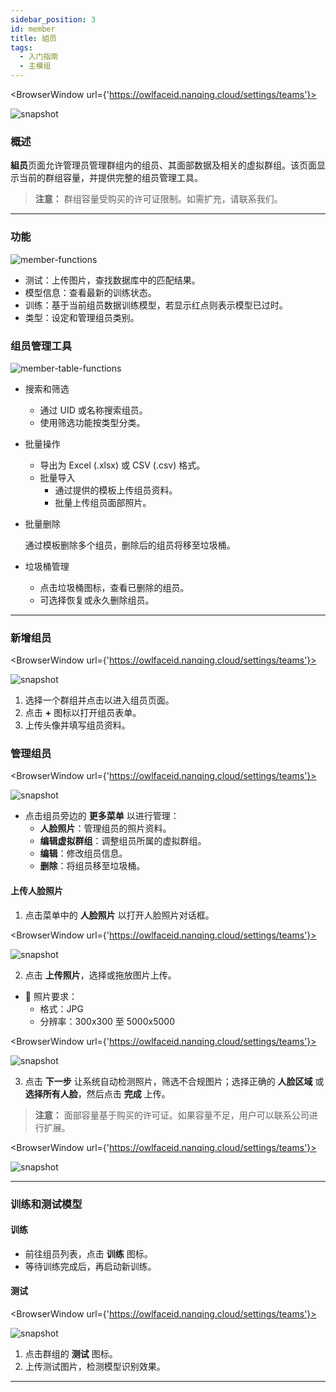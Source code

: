 ```yaml
---
sidebar_position: 3
id: member
title: 組员
tags:
  - 入门指南
  - 主模组
---
```



<BrowserWindow url={'https://owlfaceid.nanqing.cloud/settings/teams'}>

![snapshot](/assets/main/members.png)

</BrowserWindow>

### 概述

**組员**页面允许管理员管理群组内的组员、其面部数据及相关的虚拟群组。该页面显示当前的群组容量，并提供完整的组员管理工具。

> **注意：** 群组容量受购买的许可证限制。如需扩充，请联系我们。

---

### 功能

![member-functions](/assets/main/member-functions.png)

- 测试：上传图片，查找数据库中的匹配结果。
- 模型信息：查看最新的训练状态。
- 训练：基于当前组员数据训练模型，若显示红点则表示模型已过时。
- 类型：设定和管理组员类别。

### 组员管理工具

![member-table-functions](/assets/main/member-table-functions.png)

- 搜索和筛选

  - 通过 UID 或名称搜索组员。
  - 使用筛选功能按类型分类。

- 批量操作

  - 导出为 Excel (.xlsx) 或 CSV (.csv) 格式。
  - 批量导入
    - 通过提供的模板上传组员资料。
    - 批量上传组员面部照片。

- 批量删除

  通过模板删除多个组员，删除后的组员将移至垃圾桶。

- 垃圾桶管理
  - 点击垃圾桶图标，查看已删除的组员。
  - 可选择恢复或永久删除组员。

---

### 新增组员

<BrowserWindow url={'https://owlfaceid.nanqing.cloud/settings/teams'}>

![snapshot](/assets/main/member.png)

</BrowserWindow>

1. 选择一个群组并点击以进入组员页面。
2. 点击 **+** 图标以打开组员表单。
3. 上传头像并填写组员资料。

### 管理组员

<BrowserWindow url={'https://owlfaceid.nanqing.cloud/settings/teams'}>

![snapshot](/assets/main/member-mgmt.png)

</BrowserWindow>

- 点击组员旁边的 **更多菜单** 以进行管理：
  - **人脸照片**：管理组员的照片资料。
  - **编辑虚拟群组**：调整组员所属的虚拟群组。
  - **编辑**：修改组员信息。
  - **删除**：将组员移至垃圾桶。

#### 上传人脸照片

1. 点击菜单中的 **人脸照片** 以打开人脸照片对话框。

<BrowserWindow url={'https://owlfaceid.nanqing.cloud/settings/teams'}>

![snapshot](/assets/main/member-face-pic.png)

</BrowserWindow>

2. 点击 **上传照片**，选择或拖放图片上传。

- 🚨 照片要求：
  - 格式：JPG
  - 分辨率：300x300 至 5000x5000

<BrowserWindow url={'https://owlfaceid.nanqing.cloud/settings/teams'}>

![snapshot](/assets/main/member-upload-pic.png)

</BrowserWindow>

3. 点击 **下一步** 让系统自动检测照片，筛选不合规图片；选择正确的 **人脸区域** 或 **选择所有人脸**，然后点击 **完成** 上传。

> **注意：** 面部容量基于购买的许可证。如果容量不足，用户可以联系公司进行扩展。

<BrowserWindow url={'https://owlfaceid.nanqing.cloud/settings/teams'}>

![snapshot](/assets/main/member-upload-pic-2.png)

</BrowserWindow>

---

### 训练和测试模型

#### 训练

- 前往组员列表，点击 **训练** 图标。
- 等待训练完成后，再启动新训练。

#### 测试

<BrowserWindow url={'https://owlfaceid.nanqing.cloud/settings/teams'}>

![snapshot](/assets/main/member-testing.png)

</BrowserWindow>

1. 点击群组的 **测试** 图标。
2. 上传测试图片，检测模型识别效果。

---
